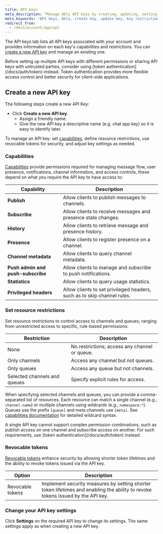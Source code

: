 ```yaml
---
title: API keys
meta_description: “Manage Ably API keys by creating, updating, setting restrictions, and exploring integration options.”
meta_keywords: "API keys, Ably, create key, update key, key restrictions, integration, webhooks, authentication"
redirect_from:
  - /docs/account/app/api
---
```


The API keys tab lists all API keys associated with your account and provides information on each key's capabilities and restrictions. You can [create a new API key](#create) and manage an existing one.

<Aside data-type='note'>
Before setting up multiple API keys with different permissions or sharing API keys with untrusted parties, consider using [token authentication](/docs/auth/token) instead. Token authentication provides more flexible access control and better security for client-side applications.
</Aside>

## Create a new API key <a id="create"/>

The following steps create a new API Key:

* Click **Create a new API key**.
  * Assign a friendly name.
  * Give the new API key a descriptive name (e.g. chat app key) so it is easy to identify later.

To manage an API key: set [capabilities](/docs/auth/capabilities), define resource restrictions, use revocable tokens for security, and adjust key settings as needed.

### Capabilities

[Capabilities](/docs/auth/capabilities) provide permissions required for managing message flow, user presence, notifications, channel information, and access controls, these depend on what you require the API key to have access to:

| Capability | Description |
| ---------- | ----------- |
| **Publish** | Allow clients to publish messages to channels. |
| **Subscribe** | Allow clients to receive messages and presence state changes. |
| **History** | Allow clients to retrieve message and presence history. |
| **Presence** | Allow clients to register presence on a channel. |
| **Channel metadata** | Allow clients to query channel metadata. |
| **Push admin and push-subscribe** | Allow clients to manage and subscribe to push notifications. |
| **Statistics** | Allow clients to query usage statistics. |
| **Privileged headers** | Allow clients to set privileged headers, such as to skip channel rules. |

### Set resource restrictions

Set resource restrictions to control access to channels and queues, ranging from unrestricted access to specific, rule-based permissions:

| Restriction | Description |
| ----------- | ----------- |
| None | No restrictions; access any channel or queue. |
| Only channels | Access any channel but not queues. |
| Only queues | Access any queue but not channels. |
| Selected channels and queues | Specify explicit rules for access. |

When specifying selected channels and queues, you can provide a comma-separated list of resources. Each resource can match a single channel (e.g., `channel-name`) or multiple channels using wildcards (e.g., `namespace:*`). Queues use the prefix `[queue]` and meta channels use `[meta]`. See [capabilities documentation](/docs/auth/capabilities#wildcards) for detailed wildcard syntax.

<Aside data-type='important'>
A single API key cannot support complex permission combinations, such as publish access on one channel and subscribe access on another. For such requirements, use [token authentication](/docs/auth/token) instead.
</Aside>

### Revocable tokens

[Revocable tokens](/docs/auth/revocation#revocable-tokens) enhance security by allowing shorter token lifetimes and the ability to revoke tokens issued via the API key.

| Option | Description |
| ------ | ----------- |
| Revocable tokens | Implement security measures by setting shorter token lifetimes and enabling the ability to revoke tokens issued by the API key. |

### Change your API key settings

Click **Settings** on the required API key to change its settings. The same settings apply as when creating a new API key.
